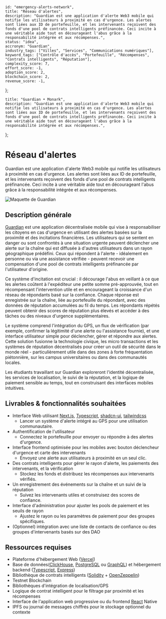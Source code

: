     id: "emergency-alerts-network",
    title: "Réseau d'alertes",
    description: "Guardian est une application d'alerte Web3 mobile qui notifie les utilisateurs à proximité en cas d'urgence. Les alertes sont liées aux ID de portefeuille, et les intervenants reçoivent des fonds d'une pool de contrats intelligents préfinancée. Ceci incite à une véritable aide tout en décourageant l'abus grâce à la responsabilité intégrée et aux récompenses.",
    status: "idea",
    accronym: "Guardian",
    industry_tags: ["Villes", "Services", "Communications numériques"],
    keyword_tags: ["Contrôle d'accès", "Portefeuille", "Récompenses", "Contrats intelligents", "Réputation"],
    complexity_score: 7,
    effort_score: -1,
    adoption_score: 2,
    blockchain_score: 2,
    revenue_score: -1,
};

    title: "Guardian • Monark",
    description: "Guardian est une application d'alerte Web3 mobile qui notifie les utilisateurs à proximité en cas d'urgence. Les alertes sont liées aux ID de portefeuille, et les intervenants reçoivent des fonds d'une pool de contrats intelligents préfinancée. Ceci incite à une véritable aide tout en décourageant l'abus grâce à la responsabilité intégrée et aux récompenses.",
};

# Réseau d'alertes

Guardian est une application d'alerte Web3 mobile qui notifie les utilisateurs à proximité en cas d'urgence. Les alertes sont liées aux ID de portefeuille, et les intervenants reçoivent des fonds d'une pool de contrats intelligents préfinancée. Ceci incite à une véritable aide tout en décourageant l'abus grâce à la responsabilité intégrée et aux récompenses.

![Maquette de Guardian](/images/project/emergency-alerts-network.jpg)

## Description générale

[Guardian](https://guardian.monark.io) est une application décentralisée mobile qui vise à responsabiliser les citoyens en cas d'urgence en utilisant des alertes basées sur la proximité et des incitations financières. Les utilisateurs qui se sentent en danger ou sont confrontés à une situation urgente peuvent déclencher une alerte sur la chaîne qui est diffusée à d'autres utilisateurs dans un rayon géographique prédéfini. Ceux qui répondent à l'alerte - idéalement en personne ou via une assistance vérifiée - peuvent recevoir une compensation d'une pool de contrats intelligents préfinancée par l'utilisateur d'origine.

Ce système d'incitation est crucial : il décourage l'abus en veillant à ce que les alertes coûtent à l'expéditeur une petite somme pré-approuvée, tout en récompensant l'intervention utile et en encourageant la croissance d'un réseau de répondants basé sur la confiance. Chaque réponse est enregistrée sur la chaîne, liée au portefeuille du répondant, avec des données de réputation accumulées au fil du temps. Les répondants répétés peuvent obtenir des scores de réputation plus élevés et accéder à des tâches ou des niveaux d'urgence supplémentaires.

Le système comprend l'intégration du GPS, un flux de vérification (par exemple, confirmer la légitimité d'une alerte ou l'assistance fournie), et une interface utilisateur simple pour déclencher, gérer et répondre aux alertes. Cette solution fusionne la technologie civique, les micro transactions et les systèmes de réputation décentralisés pour créer un outil de sécurité dans le monde réel - particulièrement utile dans des zones à forte fréquentation piétonnière, sur les campus universitaires ou dans des communautés locales.

Les étudiants travaillant sur Guardian exploreront l'identité décentralisée, les services de localisation, le suivi de la réputation, et la logique de paiement sensible au temps, tout en construisant des interfaces mobiles intuitives.

## Livrables & fonctionnalités souhaitées

- Interface Web utilisant [Next.js](https://nextjs.org/), [Typescript](https://www.typescriptlang.org/), [shadcn-ui](https://ui.shadcn.com/), [tailwindcss](https://tailwindcss.com/)
    - Lancer un système d'alerte intégré au GPS pour une utilisation communautaire.
- Authentification de l'utilisateur 
    - Connectez le portefeuille pour envoyer ou répondre à des alertes d'urgence.
- Interface frontend optimisée pour les mobiles avec bouton déclencheur d'urgence et carte des intervenants
    - Envoyez une alerte aux utilisateurs à proximité en un seul clic. 
- Des contrats intelligents pour gérer le rayon d'alerte, les paiements des intervenants, et la vérification
    - Stockez les fonds et distribuez les récompenses aux intervenants vérifiés.
- Un enregistrement des événements sur la chaîne et un suivi de la réputation
    - Suivez les intervenants utiles et construisez des scores de confiance.
- Interface d'administration pour ajuster les pools de paiement et les seuils de rayon
    - Ajustez le rayon ou les paramètres de paiement pour des groupes spécifiques.
- (Optionnel) intégration avec une liste de contacts de confiance ou des groupes d'intervenants basés sur des DAO 

## Ressources requises

- Plateforme d'hébergement Web ([Vercel](https://www.vercel.com/))
- Base de données([ClickHouse](https://clickhouse.com/), [PostgreSQL](https://www.postgresql.org/) ou [GraphQL](https://graphql.org/)) et hébergement backend ([Typescript](https://www.typescriptlang.org/), [Express](https://expressjs.com/))
- Bibliothèque de contrats intelligents ([Solidity](https://soliditylang.org/) + [OpenZeppelin](https://www.openzeppelin.com/))
- Testnet Blockchain
- Bibliothèques d'intégration de localisation/GPS
- Logique de contrat intelligent pour le filtrage par proximité et les récompenses
- Interface de l'application web progressive ou du frontend [React](https://react.dev/) Native
- IPFS ou journal de messages chiffrés pour le stockage optionnel du contexte
